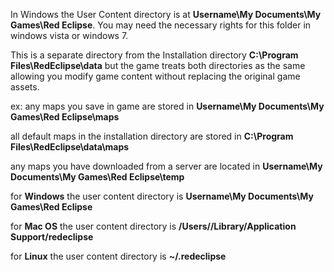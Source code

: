 In Windows the User Content directory is at '''Username\My Documents\My Games\Red Eclipse'''. You may need the necessary rights for this folder in windows vista or windows 7. 

This is a separate directory from the Installation directory '''C:\Program Files\RedEclipse\data''' but the game treats both directories as the same allowing you modify game content without replacing the original game assets.



ex: any maps you save in game are stored in '''Username\My Documents\My Games\Red Eclipse\maps'''

all default maps in the installation directory are stored in '''C:\Program Files\RedEclipse\data\maps'''

any maps you have downloaded from a server are located in '''Username\My Documents\My Games\Red Eclipse\temp'''



for '''Windows''' the user content directory is '''Username\My Documents\My Games\Red Eclipse'''

for '''Mac OS''' the user content directory is '''/Users/<name>/Library/Application Support/redeclipse'''

for '''Linux''' the user content directory is '''~/.redeclipse'''